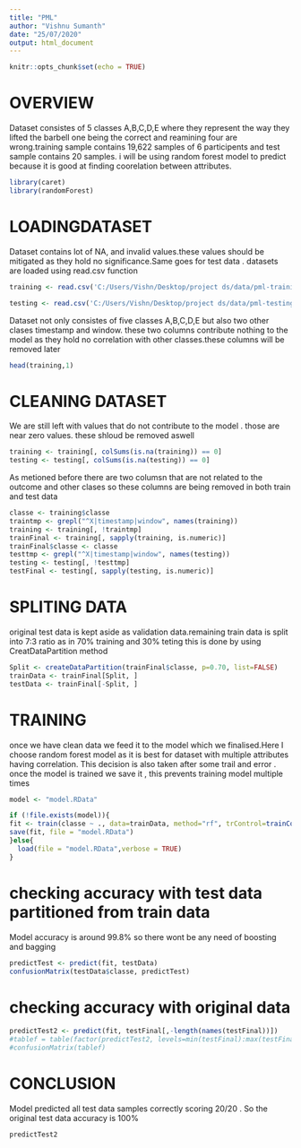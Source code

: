 ```yaml
---
title: "PML"
author: "Vishnu Sumanth"
date: "25/07/2020"
output: html_document
---
```


```r
knitr::opts_chunk$set(echo = TRUE)
```

# OVERVIEW
Dataset consistes of 5 classes A,B,C,D,E where they represent the way they lifted the barbell one being the correct and reamining four are wrong.training sample contains 19,622 samples of 6 participents and test sample contains 20 samples. i will be using random forest model to predict because it is good at finding coorelation between attributes.
```r
library(caret)
library(randomForest)
```

# LOADINGDATASET
Dataset contains lot of NA, and invalid values.these values should be mitigated as they hold no significance.Same goes for test data . datasets are loaded using read.csv function
```r

training <- read.csv('C:/Users/Vishn/Desktop/project ds/data/pml-training.csv', na.strings=c("NA","#DIV/0!",""))

testing <- read.csv('C:/Users/Vishn/Desktop/project ds/data/pml-testing.csv', na.strings=c("NA","#DIV/0!",""))
```

Dataset not only consistes of five classes A,B,C,D,E but also two other clases timestamp and window. these two columns contribute nothing to the model as they hold no correlation with other classes.these columns will be removed later
```r
head(training,1)
```
# CLEANING DATASET
We are still left with values that do not contribute to the model . those are near zero values. these shloud be removed aswell

```r
training <- training[, colSums(is.na(training)) == 0] 
testing <- testing[, colSums(is.na(testing)) == 0] 
```

As metioned before there are two columsn that are not related to the outcome and other clases so these columns are being removed in both train and test data

```r
classe <- training$classe
traintmp <- grepl("^X|timestamp|window", names(training))
training <- training[, !traintmp]
trainFinal <- training[, sapply(training, is.numeric)]
trainFinal$classe <- classe
testtmp <- grepl("^X|timestamp|window", names(testing))
testing <- testing[, !testtmp]
testFinal <- testing[, sapply(testing, is.numeric)]
```

# SPLITING DATA
original test data is kept aside as validation data.remaining train data is split into 7:3 ratio as in 70% training and 30% teting this is done by using CreatDataPartition method


```r
Split <- createDataPartition(trainFinal$classe, p=0.70, list=FALSE)
trainData <- trainFinal[Split, ]
testData <- trainFinal[-Split, ]

```


# TRAINING
once we have clean data we feed it to the model which we finalised.Here I choose random forest model as it is best for dataset with multiple attributes having correlation. This decision is also taken after some trail and error . once the model is trained we save it , this prevents training model multiple times 
```r
model <- "model.RData"

if (!file.exists(model)){
fit <- train(classe ~ ., data=trainData, method="rf", trControl=trainControl(method="cv", 5), ntree=250)
save(fit, file = "model.RData")
}else{
  load(file = "model.RData",verbose = TRUE)
}

```
# checking accuracy with test data partitioned from train data
Model accuracy is around 99.8% so there wont be any need of boosting and bagging

```r
predictTest <- predict(fit, testData)
confusionMatrix(testData$classe, predictTest)
```
# checking accuracy with original data

```r
predictTest2 <- predict(fit, testFinal[,-length(names(testFinal))])
#tablef = table(factor(predictTest2, levels=min(testFinal):max(testFinal)), factor(testFinal, levels=min(testFinal):max(testFinal)))
#confusionMatrix(tablef)
```

# CONCLUSION 
Model predicted all test data samples correctly scoring 20/20 . So the original test data accuracy is 100%
```r

predictTest2
```


